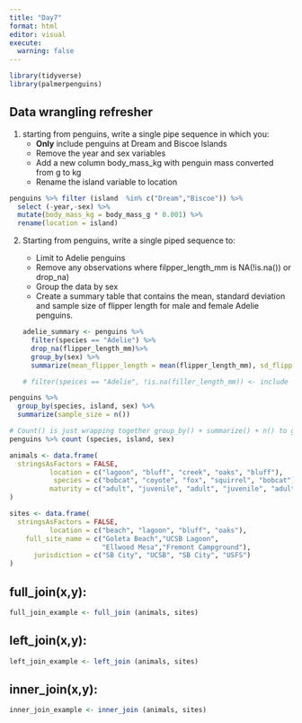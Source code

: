 ```yaml
---
title: "Day7"
format: html
editor: visual
execute: 
  warning: false
---
```


```r
library(tidyverse)
library(palmerpenguins)
```

## Data wrangling refresher

1.  starting from penguins, write a single pipe sequence in which you:
    -   **Only** include penguins at Dream and Biscoe lslands
    -   Remove the year and sex variables
    -   Add a new column body_mass_kg with penguin mass converted from g to kg
    -   Rename the island variable to location

```r
penguins %>% filter (island  %in% c("Dream","Biscoe")) %>%
  select (-year,-sex) %>%
  mutate(body_mass_kg = body_mass_g * 0.001) %>%
  rename(location = island)
```

2.  Starting from penguins, write a single piped sequence to:

    -   Limit to Adelie penguins
    -   Remove any observations where filpper_length_mm is NA(!is.na()) or drop_na)
    -   Group the data by sex
    -   Create a summary table that contains the mean, standard deviation and sample size of flipper length for male and female Adelie penguins.

    ```r
    adelie_summary <- penguins %>% 
      filter(species == "Adelie") %>%
      drop_na(flipper_length_mm)%>%
      group_by(sex) %>%
      summarize(mean_flipper_length = mean(flipper_length_mm), sd_flipper_length = sd(flipper_length_mm),sample_size =n())

    # filter(speices == "Adelie", !is.na(filler_length_mm)) <- include drop_na() when you want to remove one of column
    ```

```r
penguins %>%
  group_by(species, island, sex) %>%
  summarize(sample_size = n())

# Count() is just wrapping together group_by() + summarize() + n() to get counts of obsevations. 
penguins %>% count (species, island, sex)
```

```r
animals <- data.frame(
  stringsAsFactors = FALSE,
          location = c("lagoon", "bluff", "creek", "oaks", "bluff"),
           species = c("bobcat", "coyote", "fox", "squirrel", "bobcat"),
          maturity = c("adult", "juvenile", "adult", "juvenile", "adult")
)
```

```r
sites <- data.frame(
  stringsAsFactors = FALSE,
          location = c("beach", "lagoon", "bluff", "oaks"),
    full_site_name = c("Goleta Beach","UCSB Lagoon",
                       "Ellwood Mesa","Fremont Campground"),
      jurisdiction = c("SB City", "UCSB", "SB City", "USFS")
)
```

## full_join(x,y):

```r
full_join_example <- full_join (animals, sites)
```

## left_join(x,y):

```r
left_join_example <- left_join (animals, sites)
```

## inner_join(x,y): 

```r
inner_join_example <- inner_join (animals, sites)
```
